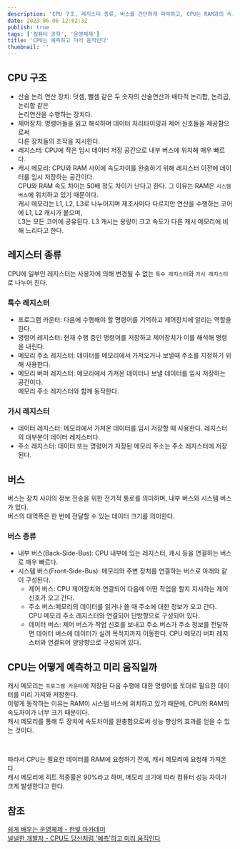 ```yaml
---
description: 'CPU 구조, 레지스터 종류, 버스를 간단하게 파악하고, CPU는 RAM과의 속도차이를 어떻게 극복하는지 알아보자!'
date: 2023-06-06 12:02:32
publish: true
tags: ['컴퓨터 공학', '운영체제']
title: 'CPU는 예측하고 미리 움직인다'
thumbnail: ''
---
```


## CPU 구조

- 산술 논리 연산 장치: 덧셈, 뺄셈 같은 두 숫자의 산술연산과 배타적 논리합, 논리곱, 논리합 같은  
  논리연산을 수행하는 장치다.
- 제어장치: 명령어들을 읽고 해석하며 데이터 처리타이밍과 제어 신호들을 제공함으로써  
  다른 장치들의 조작을 지시한다.
- 레지스터: CPU에 작은 임시 데이터 저장 공간으로 내부 버스에 위치해 매우 빠르다.
- 캐시 메모리: CPU와 RAM 사이에 속도차이를 완충하기 위해 레지스터 이전에 데이터를 임시 저장하는 공간이다.  
  CPU와 RAM 속도 차이는 50배 정도 차이가 난다고 한다. 그 이유는 RAM은 `시스템 버스`에 위치하고 있기 때문이다.  
  캐시 메모리는 L1, L2, L3로 나누어지며 제조사마다 다르지만 연산을 수행하는 코어에 L1, L2 캐시가 붙으며,  
  L3는 모든 코어에 공유된다. L3 캐시는 용량이 크고 속도가 다른 캐시 메모리에 비해 느리다고 한다.

<Space />

## 레지스터 종류

CPU에 일부인 레지스터는 사용자에 의해 변경될 수 없는 `특수 레지스터`와 `가시 레지스터`로 나누어 진다.

### 특수 레지스터

- 프로그램 카운터: 다음에 수행해야 할 명령어를 기억하고 제어장치에 알리는 역할을 한다.
- 명령어 레지스터: 현재 수행 중인 명령어를 저장하고 제어장치가 이를 해석해 명령을 내린다.
- 메모리 주소 레지스터: 데이터를 메모리에서 가져오거나 보낼때 주소를 지정하기 위해 사용한다.
- 메모리 버퍼 레지스터: 메모리에서 가져온 데이터나 보낼 데이터를 임시 저장하는 공간이다.  
  메모리 주소 레지스터와 함께 동작한다.

### 가시 레지스터

- 데이터 레지스터: 메모리에서 가져온 데이터를 임시 저장할 때 사용한다. 레지스터의 대부분이 데이터 레지스터다.
- 주소 레지스터: 데이터 또는 명령어가 저장된 메모리 주소는 주소 레지스터에 저장된다.

<Space />

## 버스

버스는 장치 사이의 정보 전송을 위한 전기적 통로를 의미하며, 내부 버스와 시스템 버스가 있다.  
버스의 대역폭은 한 번에 전달할 수 있는 데이터 크기를 의미한다.

### 버스 종류

- 내부 버스(Back-Side-Bus): CPU 내부에 있는 레지스터, 캐시 등을 연결하는 버스로 매우 빠르다.
- 시스템 버스(Front-Side-Bus): 메모리와 주변 장치를 연결하는 버스로 아래와 같이 구성된다.
  - 제어 버스: CPU 제어장치와 연결되어 다음에 어떤 작업을 할지 지시하는 제어 신호가 오고 간다.
  - 주소 버스:메모리의 데이터를 읽거나 쓸 때 주소에 대한 정보가 오고 간다.  
    CPU 메모리 주소 레지스터와 연결되어 단방향으로 구성되어 있다.
  - 데이터 버스: 제어 버스가 작업 신호를 보내고 주소 버스가 주소 정보를 전달하면 데이터 버스에 데이터가 실려
    목적지까지 이동한다. CPU 메모리 버퍼 레지스터와 연결되어 양방향으로 구성되어 있다.

<Space />

## CPU는 어떻게 예측하고 미리 움직일까

캐시 메모리는 `프로그램 카운터`에 저장된 다음 수행에 대한 명령어를 토대로 필요한 데이터를 미리 가져와 저장한다.  
이렇게 동작하는 이유는 RAM이 시스템 버스에 위치하고 있기 때문에, CPU와 RAM의 속도차이가 너무 크기 때문이다.  
캐시 메모리를 통해 두 장치에 속도차이를 완충함으로써 성능 향상의 효과를 얻을 수 있는 것이다.

<br />

따라서 CPU는 필요한 데이터를 RAM에 요청하기 전에, 캐시 메모리에 요청해 가져온다.  
캐시 메모리에 히트 적중률은 90%라고 하며, 메모리 크기에 따라 컴퓨터 성능 차이가 크게 발생한다고 한다.

<Space />

## 참조

[쉽게 배우는 운영체제 - 한빛 아카데미](https://product.kyobobook.co.kr/detail/S000001743685)  
[널널한 개발자 - CPU도 당신처럼 '예측'하고 미리 움직인다](https://www.youtube.com/watch?v=Fnvlujxbqss&list=PLXvgR_grOs1DGFOeD792kHlRml0PhCe9l&index=9)
